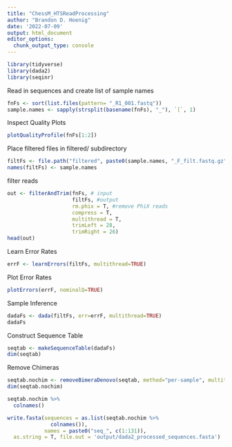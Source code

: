 ```yaml
---
title: "ChessM_HTSReadProcessing"
author: "Brandon D. Hoenig"
date: '2022-07-09'
output: html_document
editor_options: 
  chunk_output_type: console
---
```


```r
library(tidyverse)
library(dada2)
library(seqinr)
```

Read in sequences and create list of sample names
```r
fnFs <- sort(list.files(pattern= "_R1_001.fastq"))
sample.names <- sapply(strsplit(basename(fnFs), "_"), `[`, 1)
```

Inspect Quality Plots
```r
plotQualityProfile(fnFs[1:2])
```

Place filtered files in filtered/ subdirectory
```r
filtFs <- file.path("filtered", paste0(sample.names, "_F_filt.fastq.gz"))
names(filtFs) <- sample.names
```

filter reads
```r
out <- filterAndTrim(fnFs, # input
                     filtFs, #output
                     rm.phix = T, #remove PhiX reads
                     compress = T, 
                     multithread = T,
                     trimLeft = 28,
                     trimRight = 26)
head(out)
```

Learn Error Rates 
```r
errF <- learnErrors(filtFs, multithread=TRUE)
```

Plot Error Rates
```r
plotErrors(errF, nominalQ=TRUE)
```

Sample Inference
```r
dadaFs <- dada(filtFs, err=errF, multithread=TRUE)
dadaFs
```

Construct Sequence Table
```r
seqtab <- makeSequenceTable(dadaFs)
dim(seqtab)
```

Remove Chimeras
```r
seqtab.nochim <- removeBimeraDenovo(seqtab, method="per-sample", multithread=TRUE, verbose=TRUE)
dim(seqtab.nochim)
```

```r
seqtab.nochim %>% 
  colnames()

write.fasta(sequences = as.list(seqtab.nochim %>% 
              colnames()), 
            names = paste0("seq_", c(1:131)),
  as.string = T, file.out = 'output/dada2_processed_sequences.fasta')
```


